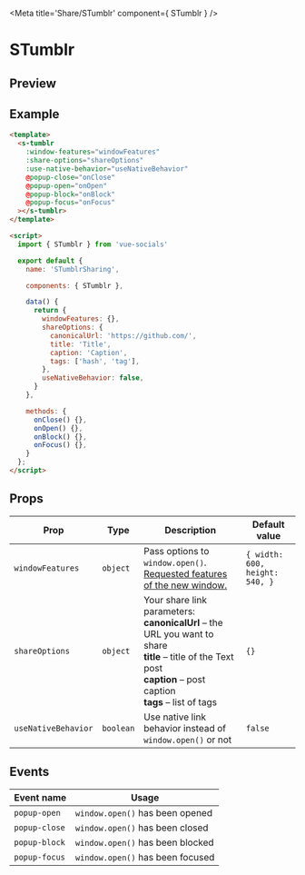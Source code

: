 
<Meta title='Share/STumblr' component={ STumblr } />

<style>{`
  .custom-preview .base-canvas {
    height: auto;
  }
`}</style>

# STumblr

## Preview

<Preview className="custom-preview">
  <Story id='share-stumblr--default' />
</Preview>

## Example

```html
<template>
  <s-tumblr
    :window-features="windowFeatures"
    :share-options="shareOptions"
    :use-native-behavior="useNativeBehavior"
    @popup-close="onClose"
    @popup-open="onOpen"
    @popup-block="onBlock"
    @popup-focus="onFocus"
  ></s-tumblr>
</template>

<script>
  import { STumblr } from 'vue-socials'

  export default {
    name: 'STumblrSharing',

    components: { STumblr },

    data() {
      return {
        windowFeatures: {},
        shareOptions: {
          canonicalUrl: 'https://github.com/',
          title: 'Title',
          caption: 'Caption',
          tags: ['hash', 'tag'],
        },
        useNativeBehavior: false,
      }
    },

    methods: {
      onClose() {},
      onOpen() {},
      onBlock() {},
      onFocus() {},
    }
  };
</script>
```

## Props

| Prop | Type | Description | Default value |
| ------ | ------ | ------ | ------ |
`windowFeatures` | `object` | Pass options to `window.open()`. [Requested features of the new window.](https://developer.mozilla.org/en-US/docs/Web/API/Window/open#window_features) | `{ width: 600, height: 540, }`
`shareOptions` | `object` | Your share link parameters: <br /> **canonicalUrl** – the URL you want to share <br /> **title** – title of the Text post <br /> **caption** – post caption <br /> **tags** – list of tags <br />  | `{}`
`useNativeBehavior` | `boolean` | Use native link behavior instead of `window.open()` or not | `false`

## Events

| Event name | Usage |
| ------ | ------ |
`popup-open` | `window.open()` has been opened |
`popup-close` | `window.open()` has been closed |
`popup-block` | `window.open()` has been blocked |
`popup-focus` | `window.open()` has been focused |

